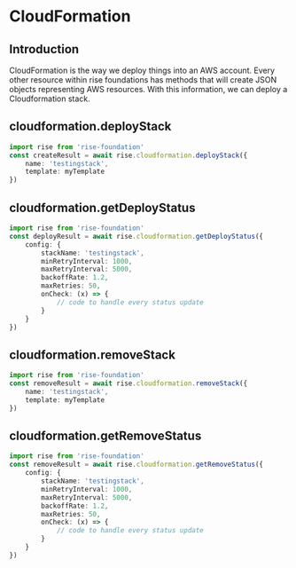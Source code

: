 # CloudFormation

## Introduction

CloudFormation is the way we deploy things into an AWS account. Every other resource within rise foundations
has methods that will create JSON objects representing AWS resources. With this information,
we can deploy a Cloudformation stack.

## cloudformation.deployStack

```ts
import rise from 'rise-foundation'
const createResult = await rise.cloudformation.deployStack({
    name: 'testingstack',
    template: myTemplate
})
```

## cloudformation.getDeployStatus

```ts
import rise from 'rise-foundation'
const deployResult = await rise.cloudformation.getDeployStatus({
    config: {
        stackName: 'testingstack',
        minRetryInterval: 1000,
        maxRetryInterval: 5000,
        backoffRate: 1.2,
        maxRetries: 50,
        onCheck: (x) => {
            // code to handle every status update
        }
    }
})
```

## cloudformation.removeStack

```ts
import rise from 'rise-foundation'
const removeResult = await rise.cloudformation.removeStack({
    name: 'testingstack',
    template: myTemplate
})
```

## cloudformation.getRemoveStatus

```ts
import rise from 'rise-foundation'
const removeResult = await rise.cloudformation.getRemoveStatus({
    config: {
        stackName: 'testingstack',
        minRetryInterval: 1000,
        maxRetryInterval: 5000,
        backoffRate: 1.2,
        maxRetries: 50,
        onCheck: (x) => {
            // code to handle every status update
        }
    }
})
```
